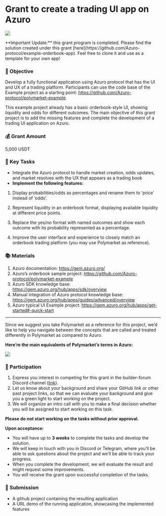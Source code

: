 
# Grant to create a trading UI app on Azuro

<Image
  src="/images/community/trading-ui.png"
  width={2000}
  height={700}
/>

<Callout type="warning">
  **Important Update:** this grant program is completed. Please find the solution created under this grant [here](https://github.com/Azuro-protocol/example-orderbook-app). Feel free to clone it and use as a template for your own app!
</Callout>

### 🌟 Objective

Develop a fully functional application using Azuro protocol that has the UI and UX of a trading platform. Participants can use the code base of the Example project as a starting point: https://github.com/Azuro-protocol/polymarket-example. 

This example project already has a basic orderbook-style UI, showing liquidity and odds for different outcomes. The main objective of this grant project is to add the missing features and complete the development of a trading UI application on Azuro.

### 💰 Grant Amount

5,000 USDT

### 🎯 Key Tasks

- Integrate the Azuro protocol to handle market creation, odds updates, and market resolves with the UX that appears as a trading book
- **Implement the following features:**

1. Display probabilities/odds as percentages and rename them to ‘price’ instead of ‘odds’.

2. Represent liquidity in an orderbook format, displaying available liquidity at different price points.

3. Replace the yes/no format with named outcomes and show each outcome with its probability represented as a percentage.

4. Improve the user interface and experience to closely match an orderbook trading platform (you may use Polymarket as reference).



### 📚 Materials

1. Azuro documentation: https://gem.azuro.org/ 
2. Azuro’s orderbook sample project: https://github.com/Azuro-protocol/polymarket-example
3. Azuro SDK knowledge base: https://gem.azuro.org/hub/apps/sdk/overview
4. Manual integration of Azuro protocol knowledge base: https://gem.azuro.org/hub/apps/guides/advanced/overview
5. Azuro typical UI Example project: https://gem.azuro.org/hub/apps/get-started#-quick-start

---

Since we suggest you take Polymarket as a reference for this project, we’d like to help you navigate between the concepts that are called and treated differently in Polymarket as compared to Azuro.

**Here’re the main equivalents of Polymarket’s terms in Azuro:**

<Image
  src="/images/community/polymarket.png"
  width={2000}
  height={700}
/>

### 🤝 Participation

1. Express you interest in competing for this grant in the builder-forum Discord channel ([link](https://discord.gg/azuro)). 
2. Let us know about your background and share your GitHub link or other past project links, so that we can evaluate your background and give you a green light to start working on the project. 
3. We will organize an intro call with you to make a final decision whether you will be assigned to start working on this task. 

**Please do not start working on the tasks without prior approval.**

**Upon acceptance:**

- You will have up to **3 weeks** to complete the tasks and develop the solution.
- We will keep in touch with you in Discord or Telegram, where you’ll be able to ask questions about the project and we’ll be able to track your progress.
- When you complete the development, we will evaluate the result and might request some improvements.
- You will receive the grant upon successful completion of the tasks.

### 📘 Submission

- A github project containing the resulting application
- A URL demo of the running application, showcasing the implemented features